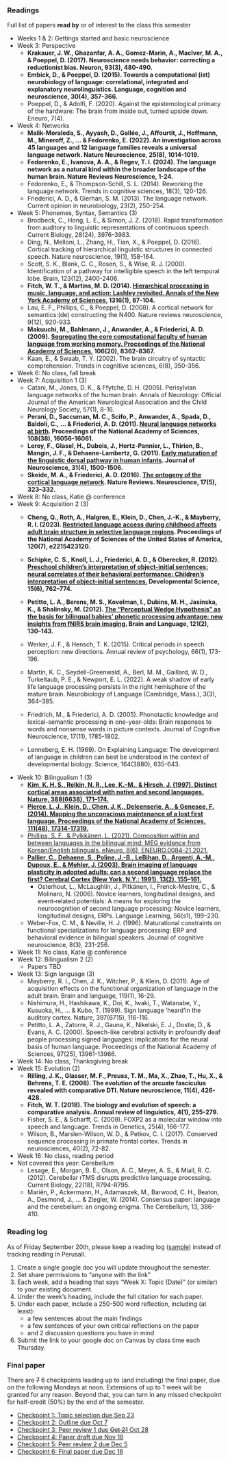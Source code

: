 ### Readings 

Full list of papers **read by** or of interest to the class this semester 

- Weeks 1 & 2: Gettings started and basic neuroscience
- Week 3: Perspective
    - **Krakauer, J. W., Ghazanfar, A. A., Gomez-Marin, A., MacIver, M. A., & Poeppel, D. (2017). Neuroscience needs behavior: correcting a reductionist bias. Neuron, 93(3), 480-490.**
    - **Embick, D., & Poeppel, D. (2015). Towards a computational (ist) neurobiology of language: correlational, integrated and explanatory neurolinguistics. Language, cognition and neuroscience, 30(4), 357-366.**
    - Poeppel, D., & Adolfi, F. (2020). Against the epistemological primacy of the hardware: The brain from inside out, turned upside down. Eneuro, 7(4).
- Week 4: Networks
    - **Malik-Moraleda, S., Ayyash, D., Gallée, J., Affourtit, J., Hoffmann, M., Mineroff, Z., ... & Fedorenko, E. (2022). An investigation across 45 languages and 12 language families reveals a universal language network. Nature Neuroscience, 25(8), 1014-1019.**
    - **Fedorenko, E., Ivanova, A. A., & Regev, T. I. (2024). The language network as a natural kind within the broader landscape of the human brain. Nature Reviews Neuroscience, 1-24.**
    - Fedorenko, E., & Thompson-Schill, S. L. (2014). Reworking the language network. Trends in cognitive sciences, 18(3), 120-126.
    - Friederici, A. D., & Gierhan, S. M. (2013). The language network. Current opinion in neurobiology, 23(2), 250-254.
- Week 5: Phonemes, Syntax, Semantics (3)
    - Brodbeck, C., Hong, L. E., & Simon, J. Z. (2018). Rapid transformation from auditory to linguistic representations of continuous speech. Current Biology, 28(24), 3976-3983.
    - Ding, N., Melloni, L., Zhang, H., Tian, X., & Poeppel, D. (2016). Cortical tracking of hierarchical linguistic structures in connected speech. Nature neuroscience, 19(1), 158-164.
    - Scott, S. K., Blank, C. C., Rosen, S., & Wise, R. J. (2000). Identification of a pathway for intelligible speech in the left temporal lobe. Brain, 123(12), 2400-2406.
    - **Fitch, W. T., & Martins, M. D. (2014). [Hierarchical processing in music, language, and action: Lashley revisited. Annals of the New York Academy of Sciences](/assests/readings/fitch-martins-2014.pdf), 1316(1), 87-104.**
    - Lau, E. F., Phillips, C., & Poeppel, D. (2008). A cortical network for semantics:(de) constructing the N400. Nature reviews neuroscience, 9(12), 920-933.
    - **Makuuchi, M., Bahlmann, J., Anwander, A., & Friederici, A. D. (2009). [Segregating the core computational faculty of human language from working memory. Proceedings of the National Academy of Sciences](/assests/readings/makuuchi-et-al-2009.pdf), 106(20), 8362-8367.**
    - Kaan, E., & Swaab, T. Y. (2002). The brain circuitry of syntactic comprehension. Trends in cognitive sciences, 6(8), 350-356.
- Week 6: No class, fall break
- Week 7: Acquisition 1 (3)
    - Catani, M., Jones, D. K., & Ffytche, D. H. (2005). Perisylvian language networks of the human brain. Annals of Neurology: Official Journal of the American Neurological Association and the Child Neurology Society, 57(1), 8-16.
    - **Perani, D., Saccuman, M. C., Scifo, P., Anwander, A., Spada, D., Baldoli, C., ... & Friederici, A. D. (2011). [Neural language networks at birth](https://paperpile.com/shared/sMA8ZGuk1SPKvzFN6USIk6g). Proceedings of the National Academy of Sciences, 108(38), 16056-16061.**
    - **Leroy, F., Glasel, H., Dubois, J., Hertz-Pannier, L., Thirion, B., Mangin, J. F., & Dehaene-Lambertz, G. (2011). [Early maturation of the linguistic dorsal pathway in human infants](https://paperpile.com/shared/sbuQsks96Q7y6iBI_lpY3PQ). Journal of Neuroscience, 31(4), 1500-1506.**
    - **Skeide, M. A., & Friederici, A. D. (2016). [The ontogeny of the cortical language network](https://paperpile.com/shared/sc~PeRO27SR6PWvaIkGbl~w). Nature Reviews. Neuroscience, 17(5), 323–332.**
- Week 8: No class, Katie @ conference
- Week 9: Acquisition 2 (3)
    - **Cheng, Q., Roth, A., Halgren, E., Klein, D., Chen, J.-K., & Mayberry, R. I. (2023). [Restricted language access during childhood affects adult brain structure in selective language regions](https://paperpile.com/shared/sB1uCvQbrRx21mbYw77OkuQ). Proceedings of the National Academy of Sciences of the United States of America, 120(7), e2215423120.**
    - **Schipke, C. S., Knoll, L. J., Friederici, A. D., & Oberecker, R. (2012). [Preschool children’s interpretation of object-initial sentences: neural correlates of their behavioral performance: Children’s interpretation of object-initial sentences.](https://paperpile.com/shared/sjO_4tcsDRp~9Q3P_7Ej0xA) Developmental Science, 15(6), 762–774.**
    - **Petitto, L. A., Berens, M. S., Kovelman, I., Dubins, M. H., Jasinska, K., & Shalinsky, M. (2012). [The “Perceptual Wedge Hypothesis” as the basis for bilingual babies’ phonetic processing advantage: new insights from fNIRS brain imaging.](https://paperpile.com/shared/sXy5lgxSRTv2Xww1D_z9PzA) Brain and Language, 121(2), 130–143.**

    -  Werker, J. F., & Hensch, T. K. (2015). Critical periods in speech perception: new directions. Annual review of psychology, 66(1), 173-196.
    - Martin, K. C., Seydell-Greenwald, A., Berl, M. M., Gaillard, W. D., Turkeltaub, P. E., & Newport, E. L. (2022). A weak shadow of early life language processing persists in the right hemisphere of the mature brain. Neurobiology of Language (Cambridge, Mass.), 3(3), 364–385.
    - Friedrich, M., & Friederici, A. D. (2005). Phonotactic knowledge and lexical-semantic processing in one-year-olds: Brain responses to words and nonsense words in picture contexts. Journal of Cognitive Neuroscience, 17(11), 1785-1802.
    - Lenneberg, E. H. (1969). On Explaining Language: The development of language in children can best be understood in the context of developmental biology. Science, 164(3880), 635-643.
- Week 10: Bilingualism 1 (3)
    - **[Kim, K. H. S., Relkin, N. R., Lee, K.-M., & Hirsch, J. (1997). Distinct cortical areas associated with native and second languages. Nature, 388(6638), 171–174.](https://paperpile.com/shared/sZ_3NGH_UQP2qGYxXdWj8qw)**
    - **[Pierce, L. J., Klein, D., Chen, J. K., Delcenserie, A., & Genesee, F. (2014). Mapping the unconscious maintenance of a lost first language. Proceedings of the National Academy of Sciences, 111(48), 17314-17319.](https://paperpile.com/shared/s5dXrw4_GTAC1O7VyfGRGTw)**
    - [Phillips, S. F., & Pylkkänen, L. (2021). Composition within and between languages in the bilingual mind: MEG evidence from Korean/English bilinguals. eNeuro, 8(6), ENEURO.0084-21.2021.](https://paperpile.com/shared/szLqNqzSuSIS6HYQD9qlibg)
    - **[Pallier, C., Dehaene, S., Poline, J.-B., LeBihan, D., Argenti, A.-M., Dupoux, E., & Mehler, J. (2003). Brain imaging of language plasticity in adopted adults: can a second language replace the first? Cerebral Cortex (New York, N.Y.: 1991), 13(2), 155–161.](https://paperpile.com/shared/shS5TPdTURryke2ECX1wAEw)**
        - Osterhout, L., McLaughlin, J., Pitkänen, I., Frenck-Mestre, C., & Molinaro, N. (2006). Novice learners, longitudinal designs, and event‐related potentials: A means for exploring the neurocognition of second language processing: Novice learners, longitudinal designs, ERPs. Language Learning, 56(s1), 199–230.

    - Weber-Fox, C. M., & Neville, H. J. (1996). Maturational constraints on functional specializations for language processing: ERP and behavioral evidence in bilingual speakers. Journal of cognitive neuroscience, 8(3), 231-256.
- Week 11: No class, Katie @ conference
- Week 12: Bilingualism 2 (2)
     - Papers TBD
- Week 13: Sign language (3) 
    - Mayberry, R. I., Chen, J. K., Witcher, P., & Klein, D. (2011). Age of acquisition effects on the functional organization of language in the adult brain. Brain and language, 119(1), 16-29.
    - Nishimura, H., Hashikawa, K., Doi, K., Iwaki, T., Watanabe, Y., Kusuoka, H., ... & Kubo, T. (1999). Sign language ‘heard’in the auditory cortex. Nature, 397(6715), 116-116.
    - Petitto, L. A., Zatorre, R. J., Gauna, K., Nikelski, E. J., Dostie, D., & Evans, A. C. (2000). Speech-like cerebral activity in profoundly deaf people processing signed languages: implications for the neural basis of human language. Proceedings of the National Academy of Sciences, 97(25), 13961-13966.
- Week 14: No class, Thanksgiving break 
- Week 15: Evolution (2)
    - **Rilling, J. K., Glasser, M. F., Preuss, T. M., Ma, X., Zhao, T., Hu, X., & Behrens, T. E. (2008). The evolution of the arcuate fasciculus revealed with comparative DTI. Nature neuroscience, 11(4), 426-428.**
    - **Fitch, W. T. (2018). The biology and evolution of speech: a comparative analysis. Annual review of linguistics, 4(1), 255-279.**
    - Fisher, S. E., & Scharff, C. (2009). FOXP2 as a molecular window into speech and language. Trends in Genetics, 25(4), 166-177.
    - Wilson, B., Marslen-Wilson, W. D., & Petkov, C. I. (2017). Conserved sequence processing in primate frontal cortex. Trends in neurosciences, 40(2), 72-82.
- Week 16: No class, reading period 
- Not covered this year: Cerebellum
    - Lesage, E., Morgan, B. E., Olson, A. C., Meyer, A. S., & Miall, R. C. (2012). Cerebellar rTMS disrupts predictive language processing. Current Biology, 22(18), R794-R795.
    - Mariën, P., Ackermann, H., Adamaszek, M., Barwood, C. H., Beaton, A., Desmond, J., ... & Ziegler, W. (2014). Consensus paper: language and the cerebellum: an ongoing enigma. The Cerebellum, 13, 386-410.

### Reading log 

As of Friday September 20th, please keep a reading log ([sample](https://docs.google.com/document/d/1lT6hdwARJKxq7Am2mAthvkEFWZDIN2NNu6r6fvuhTrE/edit)) instead of tracking reading in Perusall.  

1. Create a single google doc you will update throughout the semester. 
2. Set share permissions to "anyone with the link"
3. Each week, add a heading that says "Week X: Topic (Date)" (or similar) to your existing document. 
4. Under the week's heading, include the full citation for each paper.
5. Under each paper, include a 250-500 word reflection, including (at least): 
    - a few sentences about the main findings
    - a few sentences of your own critical reflections on the paper
    - and 2 discussion questions you have in mind 
6. Submit the link to your google doc on Canvas by class time each Thursday. 


### Final paper

There are ~~7~~ 6 checkpoints leading up to (and including) the final paper, due on the following Mondays at noon. Extensions of up to 1 week will be granted for any reason. Beyond that, you can turn in any missed checkpoint for half-credit (50%) by the end of the semester.

- [Checkpoint 1: Topic selection due Sep 23](/final_paper/checkpoint-1.qmd)
- [Checkpoint 2: Outline due Oct 7](/final_paper/checkpoint-2.qmd)
- [Checkpoint 3: Peer review 1 due ~~Oct 21~~ Oct 28](/final_paper/checkpoint-3.qmd)
- [Checkpoint 4: Paper draft due Nov 18](/final_paper/checkpoint-5.qmd)
- [Checkpoint 5: Peer review 2 due Dec 5](/final_paper/checkpoint-6.qmd)
- [Checkpoint 6: Final paper due Dec 16](/final_paper/checkpoint-7.qmd)



